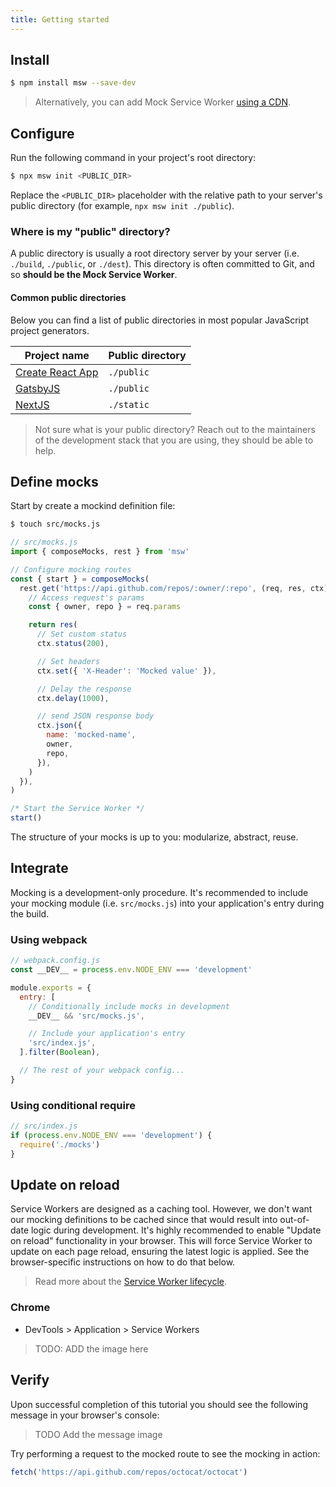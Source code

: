 ```yaml
---
title: Getting started
---
```


## Install

```bash
$ npm install msw --save-dev
```

> Alternatively, you can add Mock Service Worker [using a CDN](/docs/recipes/usage-with-cdn).

## Configure

Run the following command in your project's root directory:

```bash
$ npx msw init <PUBLIC_DIR>
```

Replace the `<PUBLIC_DIR>` placeholder with the relative path to your server's public directory (for example, `npx msw init ./public`).

### Where is my "public" directory?

A public directory is usually a root directory server by your server (i.e. `./build`, `./public`, or `./dest`). This directory is often committed to Git, and so **should be the Mock Service Worker**.

#### Common public directories

Below you can find a list of public directories in most popular JavaScript project generators.

| Project name                                     | Public directory |
| ------------------------------------------------ | ---------------- |
| [Create React App](https://create-react-app.dev) | `./public`       |
| [GatsbyJS](https://www.gatsbyjs.org)             | `./public`       |
| [NextJS](https://nextjs.org)                     | `./static`       |

> Not sure what is your public directory? Reach out to the maintainers of the development stack that you are using, they should be able to help.

## Define mocks

Start by create a mockind definition file:

```bash
$ touch src/mocks.js
```

```js
// src/mocks.js
import { composeMocks, rest } from 'msw'

// Configure mocking routes
const { start } = composeMocks(
  rest.get('https://api.github.com/repos/:owner/:repo', (req, res, ctx) => {
    // Access request's params
    const { owner, repo } = req.params

    return res(
      // Set custom status
      ctx.status(200),

      // Set headers
      ctx.set({ 'X-Header': 'Mocked value' }),

      // Delay the response
      ctx.delay(1000),

      // send JSON response body
      ctx.json({
        name: 'mocked-name',
        owner,
        repo,
      }),
    )
  }),
)

/* Start the Service Worker */
start()
```

The structure of your mocks is up to you: modularize, abstract, reuse.

## Integrate

Mocking is a development-only procedure. It's recommended to include your mocking module (i.e. `src/mocks.js`) into your application's entry during the build.

### Using webpack

```js
// webpack.config.js
const __DEV__ = process.env.NODE_ENV === 'development'

module.exports = {
  entry: [
    // Conditionally include mocks in development
    __DEV__ && 'src/mocks.js',

    // Include your application's entry
    'src/index.js',
  ].filter(Boolean),

  // The rest of your webpack config...
}
```

### Using conditional require

```js
// src/index.js
if (process.env.NODE_ENV === 'development') {
  require('./mocks')
}
```

## Update on reload

Service Workers are designed as a caching tool. However, we don't want our mocking definitions to be cached since that would result into out-of-date logic during development. It's highly recommended to enable "Update on reload" functionality in your browser. This will force Service Worker to update on each page reload, ensuring the latest logic is applied. See the browser-specific instructions on how to do that below.

> Read more about the [Service Worker lifecycle](https://developers.google.com/web/fundamentals/primers/service-workers/lifecycle).

### Chrome

- DevTools > Application > Service Workers

> TODO: ADD the image here

## Verify

Upon successful completion of this tutorial you should see the following message in your browser's console:

> TODO Add the message image

Try performing a request to the mocked route to see the mocking in action:

```js
fetch('https://api.github.com/repos/octocat/octocat')
```
